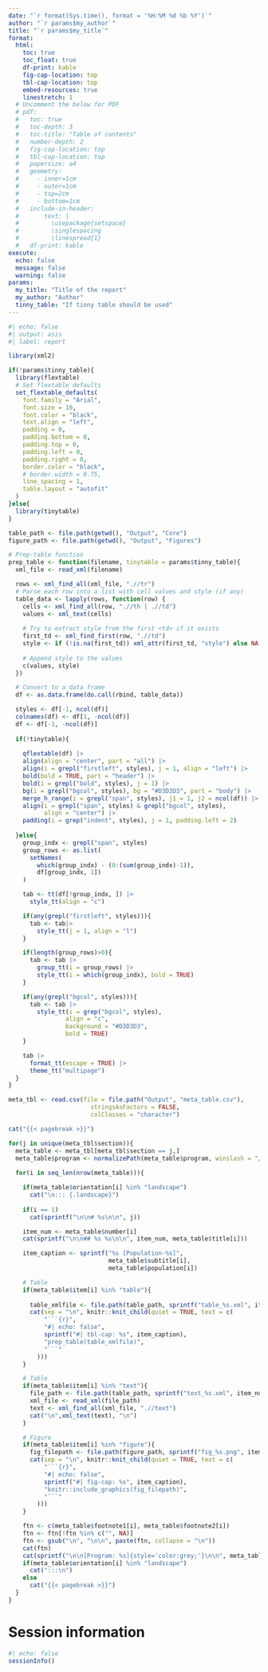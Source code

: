 ---
date: "`r format(Sys.time(), format = '%H:%M %d %b %Y')`"
author: "`r params$my_author`"
title: "`r params$my_title`"
format:
  html:
    toc: true
    toc_float: true
    df-print: kable
    fig-cap-location: top
    tbl-cap-location: top
    embed-resources: true
    linestretch: 1
  # Uncomment the below for PDF
  # pdf:
  #   toc: true
  #   toc-depth: 3
  #   toc-title: "Table of contents"
  #   number-depth: 2
  #   fig-cap-location: top
  #   tbl-cap-location: top
  #   papersize: a4
  #   geometry:
  #     - inner=1cm
  #     - outer=1cm
  #     - top=2cm
  #     - bottom=1cm
  #   include-in-header:
  #       text: |
  #         \usepackage{setspace}
  #         \singlespacing
  #         \linespread{1}
  #   df-print: kable
execute:
  echo: false
  message: false
  warning: false
params:
  my_title: "Title of the report"
  my_author: "Author"
  tinny_table: "If tinny table should be used"
---

```{r}
#| echo: false
#| output: asis
#| label: report

library(xml2)

if(!params$tinny_table){
  library(flextable)
  # Set flextable defaults
  set_flextable_defaults(
    font.family = "Arial",
    font.size = 10,
    font.color = "black",
    text.align = "left",
    padding = 0,
    padding.bottom = 0,
    padding.top = 0,
    padding.left = 0,
    padding.right = 0,
    border.color = "black",
    # border.width = 0.75,
    line_spacing = 1,
    table.layout = "autofit"
  )
}else{
  library(tinytable)
}

table_path <- file.path(getwd(), "Output", "Core")
figure_path <- file.path(getwd(), "Output", "Figures")

# Prep-table function
prep_table <- function(filename, tinytable = params$tinny_table){
  xml_file <- read_xml(filename)

  rows <- xml_find_all(xml_file, ".//tr")
  # Parse each row into a list with cell values and style (if any)
  table_data <- lapply(rows, function(row) {
    cells <- xml_find_all(row, ".//th | .//td")
    values <- xml_text(cells)
    
    # Try to extract style from the first <td> if it exists
    first_td <- xml_find_first(row, ".//td")
    style <- if (!is.na(first_td)) xml_attr(first_td, "style") else NA
    
    # Append style to the values
    c(values, style)
  })

  # Convert to a data frame
  df <- as.data.frame(do.call(rbind, table_data))

  styles <- df[-1, ncol(df)]
  colnames(df) <- df[1, -ncol(df)]
  df <- df[-1, -ncol(df)]
  
  if(!tinytable){
    
    qflextable(df) |> 
    align(align = "center", part = "all") |> 
    align(i = grepl("firstleft", styles), j = 1, align = "left") |> 
    bold(bold = TRUE, part = "header") |> 
    bold(i = grepl("bold", styles), j = 1) |> 
    bg(i = grepl("bgcol", styles), bg = "#D3D3D3", part = "body") |> 
    merge_h_range(i = grepl("span", styles), j1 = 1, j2 = ncol(df)) |> 
    align(i = grepl("span", styles) & grepl("bgcol", styles),
          align = "center") |> 
    padding(i = grep("indent", styles), j = 1, padding.left = 2)
    
  }else{
    group_indx <- grepl("span", styles)
    group_rows <- as.list(
      setNames(
        which(group_indx) - (0:(sum(group_indx)-1)),
        df[group_indx, 1])
    )

    tab <- tt(df[!group_indx, ]) |>
      style_tt(align = "c")

    if(any(grepl("firstleft", styles))){
      tab <- tab|>
        style_tt(j = 1, align = "l")
    }

    if(length(group_rows)>0){
      tab <- tab |>
        group_tt(i = group_rows) |>
        style_tt(i = which(group_indx), bold = TRUE)
    }

    if(any(grepl("bgcol", styles))){
      tab <- tab |>
        style_tt(i = grep("bgcol", styles),
                align = "c",
                background = "#D3D3D3",
                bold = TRUE)
    }

    tab |>
      format_tt(escape = TRUE) |>
      theme_tt("multipage")
  }
}

meta_tbl <- read.csv(file = file.path("Output", "meta_table.csv"),
                       stringsAsFactors = FALSE,
                       colClasses = "character")

cat("{{< pagebreak >}}")

for(j in unique(meta_tbl$section)){
  meta_table <- meta_tbl[meta_tbl$section == j,]
  meta_table$program <- normalizePath(meta_table$program, winslash = "/")
  
  for(i in seq_len(nrow(meta_table))){

    if(meta_table$orientation[i] %in% "landscape")
      cat("\n::: {.landscape}")
    
    if(i == 1)
      cat(sprintf("\n\n# %s\n\n", j))

    item_num <- meta_table$number[i]
    cat(sprintf("\n\n## %s %s\n\n", item_num, meta_table$title[i]))

    item_caption <- sprintf("%s [Population-%s]", 
                            meta_table$subtitle[i], 
                            meta_table$population[i])

    # Table
    if(meta_table$item[i] %in% "table"){
      
      table_xmlfile <- file.path(table_path, sprintf("table_%s.xml", item_num))
      cat(sep = "\n", knitr::knit_child(quiet = TRUE, text = c(
          "```{r}",
          "#| echo: false",
          sprintf("#| tbl-cap: %s", item_caption),
          "prep_table(table_xmlfile)",
          "```"
        )))
    }

    # Table
    if(meta_table$item[i] %in% "text"){
      file_path <- file.path(table_path, sprintf("text_%s.xml", item_num))
      xml_file <- read_xml(file_path)
      text <- xml_find_all(xml_file, ".//text")
      cat("\n",xml_text(text), "\n")
    }

    # Figure
    if(meta_table$item[i] %in% "figure"){
      fig_filepath <- file.path(figure_path, sprintf("fig_%s.png", item_num))
      cat(sep = "\n", knitr::knit_child(quiet = TRUE, text = c(
          "```{r}",
          "#| echo: false",
          sprintf("#| fig-cap: %s", item_caption),
          "knitr::include_graphics(fig_filepath)",
          "```"
        )))
    }

    ftn <- c(meta_table$footnote1[i], meta_table$footnote2[i])
    ftn <- ftn[!ftn %in% c("", NA)]
    ftn <- gsub("\n", "\n\n", paste(ftn, collapse = "\n"))
    cat(ftn)
    cat(sprintf("\n\n[Program: %s]{style='color:grey;'}\n\n", meta_table$program[i]))
    if(meta_table$orientation[i] %in% "landscape")
      cat(":::\n")
    else
      cat("{{< pagebreak >}}")
  }
}

```


# Session information 

```{r}
#| echo: false
sessionInfo()
```






